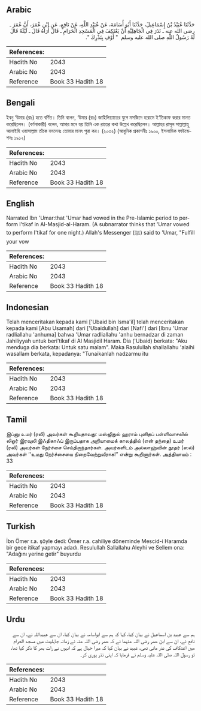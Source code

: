 ## Arabic


<div dir="rtl" lang="ar" style={{fontSize:'larger',backgroundColor:'#f8f9fa',padding:20}}>
حَدَّثَنَا عُبَيْدُ بْنُ إِسْمَاعِيلَ، حَدَّثَنَا أَبُو أُسَامَةَ، عَنْ عُبَيْدِ اللَّهِ، عَنْ نَافِعٍ، عَنِ ابْنِ عُمَرَ، أَنَّ عُمَرَ ـ رضى الله عنه ـ نَذَرَ فِي الْجَاهِلِيَّةِ أَنْ يَعْتَكِفَ فِي الْمَسْجِدِ الْحَرَامِ ـ قَالَ أُرَاهُ قَالَ ـ لَيْلَةً قَالَ لَهُ رَسُولُ اللَّهِ صلى الله عليه وسلم ‏ "‏ أَوْفِ بِنَذْرِكَ ‏"‏‏.‏
</div>
<div style={{backgroundColor:'#f8f9fa',padding:20, marginBottom: 10}}><table> <thead> <tr> <th>References:</th> <th></th> </tr> </thead> <tbody><tr><td>Hadith No</td><td>2043</td></tr><tr><td>Arabic No</td><td>2043</td></tr><tr><td>Reference</td><td>Book 33 Hadith 18</td></tr></tbody></table></div>

## Bengali


<div dir="ltr" lang="bn" style={{fontSize:'larger',backgroundColor:'#f8f9fa',padding:20}}>
ইবনু ‘উমার (রাঃ) হতে বর্ণিত। তিনি বলেন, ‘উমার (রাঃ) জাহিলিয়্যাতের যুগে মসজিদে হারামে ই‘তিকাফ করার মানত করেছিলেন। (বর্ণনাকারী) বলেন, আমার মনে হয় তিনি এক রাতের কথা উল্লেখ করেছিলেন। আল্লাহর রাসূল সাল্লাল্লাহু আলাইহি ওয়াসাল্লাম তাঁকে বললেনঃ তোমার মানৎ পুরা কর। (২০৩২) (আধুনিক প্রকাশনীঃ ১৯০০, ইসলামিক ফাউন্ডেশনঃ ১৯১২)
</div>
<div style={{backgroundColor:'#f8f9fa',padding:20, marginBottom: 10}}><table> <thead> <tr> <th>References:</th> <th></th> </tr> </thead> <tbody><tr><td>Hadith No</td><td>2043</td></tr><tr><td>Arabic No</td><td>2043</td></tr><tr><td>Reference</td><td>Book 33 Hadith 18</td></tr></tbody></table></div>

## English


<div dir="ltr" lang="en" style={{fontSize:'larger',backgroundColor:'#f8f9fa',padding:20}}>
Narrated Ibn 'Umar:that 'Umar had vowed in the Pre-Islamic period to perform I'tikaf in Al-Masjid-al-Haram. (A subnarrator thinks that 'Umar vowed to perform I'tikaf for one night.) Allah's Messenger (ﷺ) said to 'Umar, "Fulfill your vow
</div>
<div style={{backgroundColor:'#f8f9fa',padding:20, marginBottom: 10}}><table> <thead> <tr> <th>References:</th> <th></th> </tr> </thead> <tbody><tr><td>Hadith No</td><td>2043</td></tr><tr><td>Arabic No</td><td>2043</td></tr><tr><td>Reference</td><td>Book 33 Hadith 18</td></tr></tbody></table></div>

## Indonesian


<div dir="ltr" lang="id" style={{fontSize:'larger',backgroundColor:'#f8f9fa',padding:20}}>
Telah menceritakan kepada kami ['Ubaid bin Isma'il] telah menceritakan kepada kami [Abu Usamah] dari ['Ubaidullah] dari [Nafi'] dari [Ibnu 'Umar radliallahu 'anhuma] bahwa 'Umar radliallahu 'anhu bernadzar di zaman Jahiliyyah untuk beri'tikaf di Al Masjidil Haram. Dia ('Ubaid) berkata: "Aku menduga dia berkata: Untuk satu malam". Maka Rasulullah shallallahu 'alaihi wasallam berkata, kepadanya: "Tunaikanlah nadzarmu itu
</div>
<div style={{backgroundColor:'#f8f9fa',padding:20, marginBottom: 10}}><table> <thead> <tr> <th>References:</th> <th></th> </tr> </thead> <tbody><tr><td>Hadith No</td><td>2043</td></tr><tr><td>Arabic No</td><td>2043</td></tr><tr><td>Reference</td><td>Book 33 Hadith 18</td></tr></tbody></table></div>

## Tamil


<div dir="ltr" lang="ta" style={{fontSize:'larger',backgroundColor:'#f8f9fa',padding:20}}>
இப்னு உமர் (ரலி) அவர்கள் கூறியதாவது: மஸ்ஜிதுல் ஹராம் புனிதப் பள்ளிவாசலில் லிஓர் இரவுலி இஃதிகாஃப் இருப்பதாக அறியாமைக் காலத்தில் (என் தந்தை) உமர் (ரலி) அவர்கள் நேர்ச்சை செய்திருந்தார்கள். அவர்களிடம் அல்லாஹ்வின் தூதர் (ஸல்) அவர்கள் ‘‘உமது நேர்ச்சையை நிறைவேற்றுவீராக!” என்று கூறினார்கள். அத்தியாயம் : 33
</div>
<div style={{backgroundColor:'#f8f9fa',padding:20, marginBottom: 10}}><table> <thead> <tr> <th>References:</th> <th></th> </tr> </thead> <tbody><tr><td>Hadith No</td><td>2043</td></tr><tr><td>Arabic No</td><td>2043</td></tr><tr><td>Reference</td><td>Book 33 Hadith 18</td></tr></tbody></table></div>

## Turkish


<div dir="ltr" lang="tr" style={{fontSize:'larger',backgroundColor:'#f8f9fa',padding:20}}>
İbn Ömer r.a. şöyle dedi: Ömer r.a. cahiliye döneminde Mescid-i Haramda bir gece itikaf yapmayı adadı. Resulullah Sallallahu Aleyhi ve Sellem ona: "Adağını yerine getir" buyurdu
</div>
<div style={{backgroundColor:'#f8f9fa',padding:20, marginBottom: 10}}><table> <thead> <tr> <th>References:</th> <th></th> </tr> </thead> <tbody><tr><td>Hadith No</td><td>2043</td></tr><tr><td>Arabic No</td><td>2043</td></tr><tr><td>Reference</td><td>Book 33 Hadith 18</td></tr></tbody></table></div>

## Urdu


<div dir="rtl" lang="ur" style={{fontSize:'larger',backgroundColor:'#f8f9fa',padding:20}}>
ہم سے عبید بن اسماعیل نے بیان کیا، کہا کہ ہم سے ابواسامہ نے بیان کیا، ان سے عبیداللہ نے، ان سے نافع نے، ان سے ابن عمر رضی اللہ عنہما نے کہ عمر رضی اللہ عنہ نے زمانہ جاہلیت میں مسجد الحرام میں اعتکاف کی نذر مانی تھی، عبید نے بیان کیا کہ میرا خیال ہے کہ انہوں نے رات بھر کا ذکر کیا تھا، تو رسول اللہ صلی اللہ علیہ وسلم نے فرمایا کہ اپنی نذر پوری کر۔
</div>
<div style={{backgroundColor:'#f8f9fa',padding:20, marginBottom: 10}}><table> <thead> <tr> <th>References:</th> <th></th> </tr> </thead> <tbody><tr><td>Hadith No</td><td>2043</td></tr><tr><td>Arabic No</td><td>2043</td></tr><tr><td>Reference</td><td>Book 33 Hadith 18</td></tr></tbody></table></div>